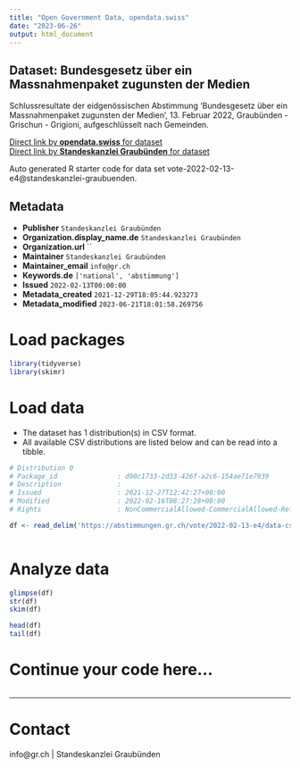 ```yaml
---
title: "Open Government Data, opendata.swiss"
date: "2023-06-26"
output: html_document
---
```


## Dataset: Bundesgesetz über ein Massnahmenpaket zugunsten der Medien

Schlussresultate der eidgenössischen Abstimmung 'Bundesgesetz über ein Massnahmenpaket zugunsten der Medien', 13. Februar 2022, Graubünden - Grischun - Grigioni, aufgeschlüsselt nach Gemeinden.

[Direct link by **opendata.swiss** for dataset](https://opendata.swiss/de/dataset/bundesgesetz-uber-ein-massnahmenpaket-zugunsten-der-medien)<br>
[Direct link by **Standeskanzlei Graubünden** for dataset](https://abstimmungen.gr.ch/vote/2022-02-13-e4/data)

Auto generated R starter code for data set vote-2022-02-13-e4@standeskanzlei-graubuenden.

## Metadata

- **Publisher** `Standeskanzlei Graubünden`
- **Organization.display_name.de** `Standeskanzlei Graubünden`
- **Organization.url** ``
- **Maintainer** `Standeskanzlei Graubünden`
- **Maintainer_email** `info@gr.ch`
- **Keywords.de** `['national', 'abstimmung']`
- **Issued** `2022-02-13T00:00:00`
- **Metadata_created** `2021-12-29T18:05:44.923273`
- **Metadata_modified** `2023-06-21T18:01:58.269756`


# Load packages

```r

library(tidyverse)
library(skimr)

```

# Load data

-   The dataset has 1 distribution(s) in CSV format.
-   All available CSV distributions are listed below and can be read into a tibble.

```r

# Distribution 0
# Package_id               : d90c1733-2d33-426f-a2c6-154ae71e7939
# Description              : 
# Issued                   : 2021-12-27T12:42:27+00:00
# Modified                 : 2022-02-16T08:27:28+00:00
# Rights                   : NonCommercialAllowed-CommercialAllowed-ReferenceRequired

df <- read_delim('https://abstimmungen.gr.ch/vote/2022-02-13-e4/data-csv')



```

# Analyze data

```r

glimpse(df)
str(df)
skim(df)

head(df)
tail(df)

```

# Continue your code here...

```r

```

------------------------------------------------------------------------

# Contact

info@gr.ch | Standeskanzlei Graubünden
